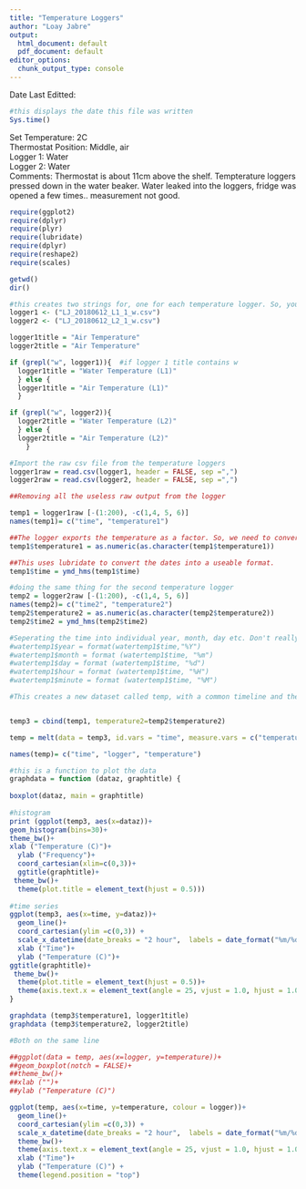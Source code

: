 ```yaml
---
title: "Temperature Loggers"
author: "Loay Jabre"
output:
  html_document: default
  pdf_document: default
editor_options:
  chunk_output_type: console
---
```

Date Last Editted: 
```r
#this displays the date this file was written 
Sys.time()
```

Set Temperature: 2C    
Thermostat Position: Middle, air   
Logger 1: Water    
Logger 2: Water    
Comments: Thermostat is about 11cm above the shelf. Tempterature loggers pressed down in the water beaker.
Water leaked into the loggers, fridge was opened a few times.. measurement not good. 

```r
require(ggplot2)
require(dplyr)
require(plyr)
require(lubridate)
require(dplyr)
require(reshape2)
require(scales)
```

```r
getwd()
dir()
````

```r
#this creates two strings for, one for each temperature logger. So, you enter file names here, and they are imported in the next chunk  
logger1 <- ("LJ_20180612_L1_1_w.csv")
logger2 <- ("LJ_20180612_L2_1_w.csv")
```

```r
logger1title = "Air Temperature"
logger2title = "Air Temperature"

if (grepl("w", logger1)){  #if logger 1 title contains w
  logger1title = "Water Temperature (L1)" 
  } else {
  logger1title = "Air Temperature (L1)"
  }

if (grepl("w", logger2)){ 
  logger2title = "Water Temperature (L2)" 
  } else {
  logger2title = "Air Temperature (L2)"
    }
```

```r
#Import the raw csv file from the temperature loggers
logger1raw = read.csv(logger1, header = FALSE, sep =",")
logger2raw = read.csv(logger2, header = FALSE, sep =",")
```

```r
##Removing all the useless raw output from the logger

temp1 = logger1raw [-(1:200), -c(1,4, 5, 6)]
names(temp1)= c("time", "temperature1")

##The logger exports the temperature as a factor. So, we need to convert it to a number. is a little more than just a as.numeric because the code was showing the wrong value at first. 
temp1$temperature1 = as.numeric(as.character(temp1$temperature1))

##This uses lubridate to convert the dates into a useable format. 
temp1$time = ymd_hms(temp1$time)

#doing the same thing for the second temperature logger
temp2 = logger2raw [-(1:200), -c(1,4, 5, 6)]
names(temp2)= c("time2", "temperature2")
temp2$temperature2 = as.numeric(as.character(temp2$temperature2))
temp2$time2 = ymd_hms(temp2$time2)
```


```r
#Seperating the time into individual year, month, day etc. Don't really need it, but it could be usefull 
#watertemp1$year = format(watertemp1$time,"%Y")
#watertemp1$month = format (watertemp1$time, "%m")
#watertemp1$day = format (watertemp1$time, "%d")
#watertemp1$hour = format (watertemp1$time, "%H")
#watertemp1$minute = format (watertemp1$time, "%M")
```


```r
#This creates a new dataset called temp, with a common timeline and the two #temperatures


temp3 = cbind(temp1, temperature2=temp2$temperature2)

temp = melt(data = temp3, id.vars = "time", measure.vars = c("temperature1", "temperature2"))

names(temp)= c("time", "logger", "temperature")
```

```r
#this is a function to plot the data
graphdata = function (dataz, graphtitle) {
  
boxplot(dataz, main = graphtitle)
  
#histogram  
print (ggplot(temp3, aes(x=dataz))+
geom_histogram(bins=30)+
theme_bw()+
xlab ("Temperature (C)")+
  ylab ("Frequency")+
  coord_cartesian(xlim=c(0,3))+
  ggtitle(graphtitle)+
 theme_bw()+
  theme(plot.title = element_text(hjust = 0.5)))         
  
#time series 
ggplot(temp3, aes(x=time, y=dataz))+
  geom_line()+
  coord_cartesian(ylim =c(0,3)) +
  scale_x_datetime(date_breaks = "2 hour",  labels = date_format("%m/%d - %H:%M")) +
  xlab ("Time")+
  ylab ("Temperature (C)")+
ggtitle(graphtitle)+
 theme_bw()+
  theme(plot.title = element_text(hjust = 0.5))+
  theme(axis.text.x = element_text(angle = 25, vjust = 1.0, hjust = 1.0))
}
```

```r
graphdata (temp3$temperature1, logger1title)
graphdata (temp3$temperature2, logger2title)
```

```r
#Both on the same line

##ggplot(data = temp, aes(x=logger, y=temperature))+
##geom_boxplot(notch = FALSE)+
##theme_bw()+
##xlab ("")+
##ylab ("Temperature (C)")

ggplot(temp, aes(x=time, y=temperature, colour = logger))+
  geom_line()+
  coord_cartesian(ylim =c(0,3)) +
  scale_x_datetime(date_breaks = "2 hour",  labels = date_format("%m/%d - %H:%M")) +
  theme_bw()+
  theme(axis.text.x = element_text(angle = 25, vjust = 1.0, hjust = 1.0)) + 
  xlab ("Time")+
  ylab ("Temperature (C)") +
  theme(legend.position = "top")
```
